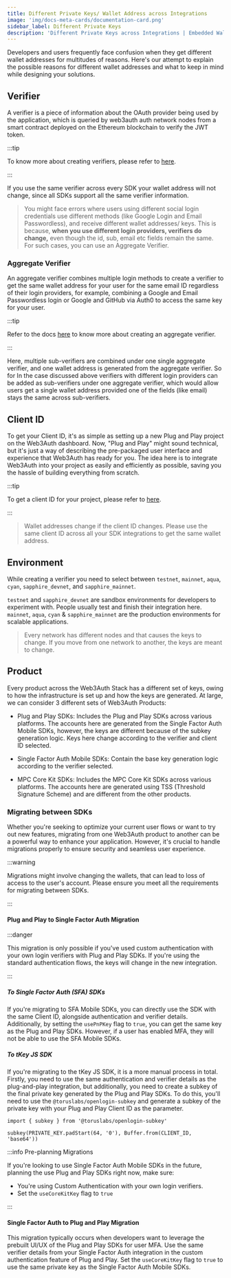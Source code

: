 ```yaml
---
title: Different Private Keys/ Wallet Address across Integrations
image: 'img/docs-meta-cards/documentation-card.png'
sidebar_label: Different Private Keys
description: 'Different Private Keys across Integrations | Embedded Wallets'
---
```


Developers and users frequently face confusion when they get different wallet addresses for multitudes of reasons. Here's our attempt to explain the possible reasons for different wallet addresses and what to keep in mind while designing your solutions.

## Verifier

A verifier is a piece of information about the OAuth provider being used by the application, which is queried by web3auth auth network nodes from a smart contract deployed on the Ethereum blockchain to verify the JWT token.

:::tip

To know more about creating verifiers, please refer to [here](/authentication).

:::

If you use the same verifier across every SDK your wallet address will not change, since all SDKs support all the same verifier information.

> You might face errors where users using different social login credentials use different methods (like Google Login and Email Passwordless), and receive different wallet addresses/ keys. This is because, **when you use different login providers, verifiers do change,** even though the id, sub, email etc fields remain the same. For such cases, you can use an Aggregate Verifier.

### Aggregate Verifier

An aggregate verifier combines multiple login methods to create a verifier to get the same wallet address for your user for the same email ID regardless of their login providers, for example, combining a Google and Email Passwordless login or Google and GitHub via Auth0 to access the same key for your user.

:::tip

Refer to the docs [here](/authentication/group-connections) to know more about creating an aggregate verifier.

:::

Here, multiple sub-verifiers are combined under one single aggregate verifier, and one wallet address is generated from the aggregate verifier. So for In the case discussed above verifiers with different login providers can be added as sub-verifiers under one aggregate verifier, which would allow users get a single wallet address provided one of the fields (like email) stays the same across sub-verifiers.

## Client ID

To get your Client ID, it's as simple as setting up a new Plug and Play project on the Web3Auth dashboard. Now, "Plug and Play" might sound technical, but it's just a way of describing the pre-packaged user interface and experience that Web3Auth has ready for you. The idea here is to integrate Web3Auth into your project as easily and efficiently as possible, saving you the hassle of building everything from scratch.

:::tip

To get a client ID for your project, please refer to [here](/dashboard).

:::

> Wallet addresses change if the client ID changes. Please use the same client ID across all your SDK integrations to get the same wallet address.

## Environment

While creating a verifier you need to select between `testnet`, `mainnet`, `aqua`, `cyan`, `sapphire_devnet`, and `sapphire_mainnet`.

`testnet` and `sapphire_devnet` are sandbox environments for developers to experiment with. People usually test and finish their integration here. `mainnet`, `aqua`, `cyan` & `sapphire_mainnet` are the production environments for scalable applications.

> Every network has different nodes and that causes the keys to change. If you move from one network to another, the keys are meant to change.

## Product

Every product across the Web3Auth Stack has a different set of keys, owing to how the infrastructure is set up and how the keys are generated. At large, we can consider 3 different sets of Web3Auth Products:

- Plug and Play SDKs: Includes the Plug and Play SDKs across various platforms. The accounts here are generated from the Single Factor Auth Mobile SDKs, however, the keys are different because of the subkey generation logic. Keys here change according to the verifier and client ID selected.

- Single Factor Auth Mobile SDKs: Contain the base key generation logic according to the verifier selected.

- MPC Core Kit SDKs: Includes the MPC Core Kit SDKs across various platforms. The accounts here are generated using TSS (Threshold Signature Scheme) and are different from the other products.

### Migrating between SDKs

Whether you're seeking to optimize your current user flows or want to try out new features, migrating from one Web3Auth product to another can be a powerful way to enhance your application. However, it's crucial to handle migrations properly to ensure security and seamless user experience.

:::warning

Migrations might involve changing the wallets, that can lead to loss of access to the user's account. Please ensure you meet all the requirements for migrating between SDKs.

:::

#### Plug and Play to Single Factor Auth Migration

:::danger

This migration is only possible if you've used custom authentication with your own login verifiers with Plug and Play SDKs. If you're using the standard authentication flows, the keys will change in the new integration.

:::

##### To Single Factor Auth (SFA) SDKs

If you're migrating to SFA Mobile SDKs, you can directly use the SDK with the same Client ID, alongside authentication and verifier details. Additionally, by setting the `usePnPKey` flag to `true`, you can get the same key as the Plug and Play SDKs. However, if a user has enabled MFA, they will not be able to use the SFA Mobile SDKs.

##### To tKey JS SDK

If you're migrating to the tKey JS SDK, it is a more manual process in total. Firstly, you need to use the same authentication and verifier details as the plug-and-play integration, but additionally, you need to create a subkey of the final private key generated by the Plug and Play SDKs. To do this, you'll need to use the `@toruslabs/openlogin-subkey` and generate a subkey of the private key with your Plug and Play Client ID as the parameter.

```tsx
import { subkey } from '@toruslabs/openlogin-subkey'

subkey(PRIVATE_KEY.padStart(64, '0'), Buffer.from(CLIENT_ID, 'base64'))
```

:::info Pre-planning Migrations

If you're looking to use Single Factor Auth Mobile SDKs in the future, planning the use Plug and Play SDKs right now, make sure:

- You're using Custom Authentication with your own login verifiers.
- Set the `useCoreKitKey` flag to `true`

:::

#### Single Factor Auth to Plug and Play Migration

This migration typically occurs when developers want to leverage the prebuilt UI/UX of the Plug and Play SDKs for user MFA. Use the same verifier details from your Single Factor Auth integration in the custom authentication feature of Plug and Play. Set the `useCoreKitKey` flag to `true` to use the same private key as the Single Factor Auth Mobile SDKs.
